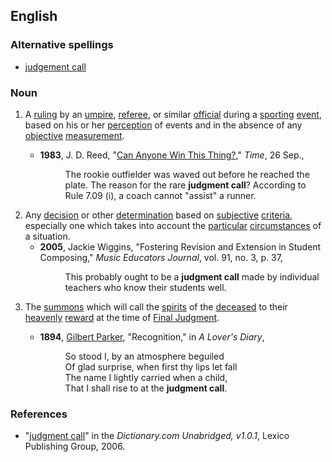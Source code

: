 ==English==

===Alternative spellings===
*[[judgement call]]

===Noun===
{{en-noun|sg=[[judgment call]]}}

# {{sports}} A [[ruling]] by an [[umpire]], [[referee]], or similar [[official]] during a [[sporting]] [[event]], based on his or her [[perception]] of events and in the absence of any [[objective]] [[measurement]].
#*'''1983''', J. D. Reed, "[http://www.time.com/time/magazine/article/0,9171,949830,00.html Can Anyone Win This Thing?]," ''Time'', 26 Sep.,
#*:The rookie outfielder was waved out before he reached the plate. The reason for the rare '''judgment call'''? According to Rule 7.09 (i), a coach cannot "assist" a runner.
# Any [[decision]] or other [[determination]] based on [[subjective]] [[criteria]], especially one which takes into account the [[particular]] [[circumstances]] of a situation.
#*'''2005''', Jackie Wiggins, "Fostering Revision and Extension in Student Composing," ''Music Educators Journal'', vol. 91, no. 3, p. 37,
#*:This probably ought to be a '''judgment call''' made by individual teachers who know their students well.
# {{Christianity}} The [[summons]] which will call the [[spirit]]s of the [[deceased]] to their [[heavenly]] [[reward]] at the time of [[Final Judgment]].
#*'''1894''', [[w:Gilbert_Parker|Gilbert Parker]], "Recognition," in ''A Lover's Diary'',
#*:So stood I, by an atmosphere beguiled
#*:Of glad surprise, when first thy lips let fall
#*:The name I lightly carried when a child,
#*:That I shall rise to at the '''judgment call'''.

===References===
*"[http://dictionary.reference.com/search?r=2&q=judgment%20call judgment call]" in the ''Dictionary.com Unabridged, v1.0.1'', Lexico Publishing Group, 2006.